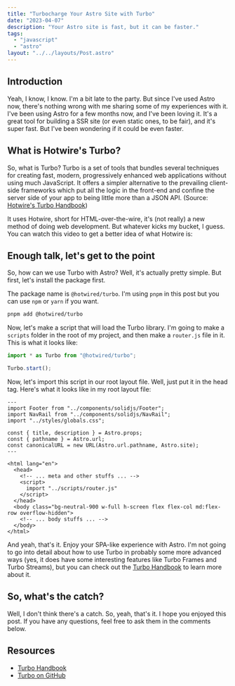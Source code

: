 ```yaml
---
title: "Turbocharge Your Astro Site with Turbo"
date: "2023-04-07"
description: "Your Astro site is fast, but it can be faster."
tags:
  - "javascript"
  - "astro"
layout: "../../layouts/Post.astro"
---
```



## Introduction

Yeah, I know, I know. I'm a bit late to the party. But since I've used Astro now, there's nothing wrong with me
sharing some of my experiences with it. I've been using Astro for a few months now, and I've been loving it. It's
a great tool for building a SSR site (or even static ones, to be fair), and it's super fast. But I've been wondering
if it could be even faster.

## What is Hotwire's Turbo?

So, what is Turbo? Turbo is a set of tools that bundles several techniques for creating fast, modern,
progressively enhanced web applications without using much JavaScript. It offers a simpler alternative to the prevailing
client-side frameworks which put all the logic in the front-end and confine the server side of your app to being little
more than a JSON API. (Source: [Hotwire's Turbo Handbook](https://turbo.hotwired.dev/handbook/introduction))

It uses Hotwire, short for HTML-over-the-wire, it's (not really) a new method of doing web development. But whatever
kicks my bucket, I guess. You can watch this video to get a better idea of what Hotwire is:

<YouTube id="eKY-QES1XQQ" />

## Enough talk, let's get to the point

So, how can we use Turbo with Astro? Well, it's actually pretty simple. But first, let's install the package first.

The package name is `@hotwired/turbo`. I'm using `pnpm` in this post but you can use `npm` or `yarn` if you want.

```bash
pnpm add @hotwired/turbo
```

Now, let's make a script that will load the Turbo library. I'm going to make a `scripts` folder in the root of my
project, and then make a `router.js` file in it. This is what it looks like:

```js
import * as Turbo from "@hotwired/turbo";

Turbo.start();
```

Now, let's import this script in our root layout file. Well, just put it in the head tag. Here's what it looks like in my root layout file:

```astro
---
import Footer from "../components/solidjs/Footer";
import NavRail from "../components/solidjs/NavRail";
import "../styles/globals.css";

const { title, description } = Astro.props;
const { pathname } = Astro.url;
const canonicalURL = new URL(Astro.url.pathname, Astro.site);
---

<html lang="en">
  <head>
    <!-- ... meta and other stuffs ... -->
    <script>
      import "../scripts/router.js"
    </script>
  </head>
  <body class="bg-neutral-900 w-full h-screen flex flex-col md:flex-row overflow-hidden">
    <!-- ... body stuffs ... -->
  </body>
</html>
```

And yeah, that's it. Enjoy your SPA-like experience with Astro. I'm not going to go into detail about how to use Turbo
in probably some more advanced ways (yes, it does have some interesting features like Turbo Frames and Turbo Streams),
but you can check out the [Turbo Handbook](https://turbo.hotwired.dev/handbook/introduction) to learn more about it.

## So, what's the catch?

Well, I don't think there's a catch. So, yeah, that's it. I hope you enjoyed this post. If you have any questions,
feel free to ask them in the comments below.

## Resources

- [Turbo Handbook](https://turbo.hotwired.dev/handbook/introduction)
- [Turbo on GitHub](https://github.com/hotwired/turbo)
